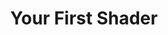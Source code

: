 ---
title: Your First Shader
description: Get started creating your first shader
sidebar:
  label: Your First Shader
  order: 1
  badge:
    text: Outdated
    variant: caution
---